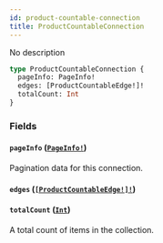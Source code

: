 ```yaml
---
id: product-countable-connection
title: ProductCountableConnection
---
```


No description

```graphql
type ProductCountableConnection {
  pageInfo: PageInfo!
  edges: [ProductCountableEdge!]!
  totalCount: Int
}
```

### Fields

#### `pageInfo` ([`PageInfo!`](../../../developer/api-reference/objects/page-info))

Pagination data for this connection.

#### `edges` ([`[ProductCountableEdge!]!`](../../../developer/api-reference/objects/product-countable-edge))

#### `totalCount` ([`Int`](../../../developer/api-reference/scalars/int))

A total count of items in the collection.
